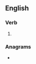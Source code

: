 {{also|inactivâtes}}
==English==

===Verb===
{{head|en|verb form}}

# {{en-third-person singular of|inactivate}}

===Anagrams===
* {{anagrams|en|a=aaceiinsttv|vaticinates}}